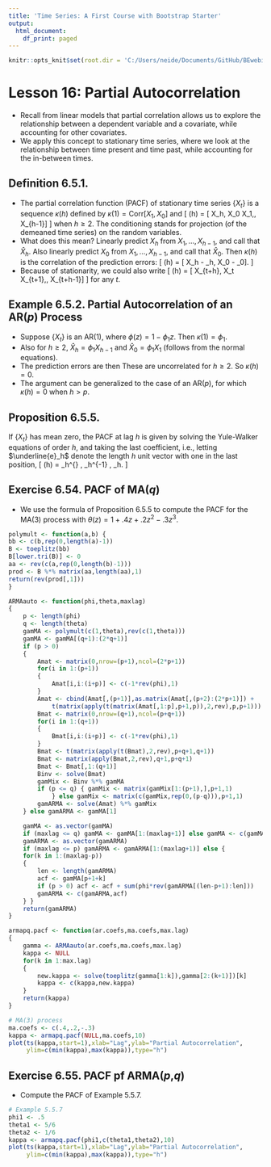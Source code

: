 ```yaml
---
title: 'Time Series: A First Course with Bootstrap Starter'
output:
  html_document:
    df_print: paged
---
```


```r
knitr::opts_knit$set(root.dir = 'C:/Users/neide/Documents/GitHub/BEwebinar/Data')
```

# Lesson 16: Partial Autocorrelation 

- Recall from linear models that partial correlation allows us to explore the relationship between a dependent variable and a covariate, while accounting for other covariates.
- We apply this concept to stationary time series, where we look at the relationship between time present and time past, while accounting for the in-between times.

## Definition 6.5.1.

- The partial correlation function (PACF) of stationary time series $\{ X_t \}$ is a sequence $\kappa (h)$ defined by  $\kappa (1)  = \mbox{Corr} [ X_1, X_0]$ and
 \[
  \kappa (h) = \mbox{Corr} [ X_h, X_0 \vert X_1,\ldots, X_{h-1}]
\]
 when $h \geq 2$.  The conditioning stands for projection (of the demeaned time series) on the random variables.
- What does this mean? Linearly predict $X_h$ from $X_1, \ldots, X_{h-1}$, and call that $\widehat{X}_h$.  Also linearly predict $X_0$ from $X_1, \ldots, X_{h-1}$, and call that $\widehat{X}_0$. Then $\kappa(h)$ is the correlation of the prediction errors:
\[
 \kappa (h) = \mbox{Corr} [ X_h - \widehat{X}_h, X_0 - \widehat{X}_0].
\]
- Because of stationarity, we could also write
\[
  \kappa (h) = \mbox{Corr} [ X_{t+h}, X_t \vert X_{t+1},\ldots, X_{t+h-1}]
\]
for any $t$. 

## Example 6.5.2. Partial Autocorrelation of an AR($p$) Process

- Suppose $\{ X_t \}$ is an AR(1), where $\phi (z) = 1 - \phi_1 z$. Then $\kappa (1) = \phi_1$.
- Also for $h \geq 2$, $\widehat{X}_h = \phi_1 X_{h-1}$ and $\widehat{X}_0 = \phi_1 X_1$ (follows from the normal equations).
- The prediction errors are then
\begin{align*}
  X_h - \widehat{X}_h & = Z_h \\
  X_0 - \widehat{X}_0 & = (1 - \phi_1^2) X_0 - \phi_1 Z_1.
\end{align*}
 These are uncorrelated for $h \geq 2$. So $\kappa (h) = 0$.
- The argument can be generalized to the case of an AR($p$), for which $\kappa (h) = 0$ when $h > p$.

## Proposition 6.5.5. 

If $\{ X_t \}$ has mean zero, the PACF at lag $h$ is given by solving the Yule-Walker equations of order $h$, and taking the last coefficient, i.e., letting $\underline{e}_h$
 denote the length $h$ unit vector with one in the last position, 
\[
  \kappa (h) = \underline{e}_h^{\prime} \, \Gamma_h^{-1} \, \underline{\gamma}_h.
\]

## Exercise 6.54. PACF of MA($q$)

- We use the formula of Proposition 6.5.5 to compute the PACF for the MA(3) process with $\theta(z)  = 1 + .4z + .2 z^2 - .3 z^3$.

```r
polymult <- function(a,b) {
bb <- c(b,rep(0,length(a)-1))
B <- toeplitz(bb)
B[lower.tri(B)] <- 0
aa <- rev(c(a,rep(0,length(b)-1)))
prod <- B %*% matrix(aa,length(aa),1)
return(rev(prod[,1]))
}

ARMAauto <- function(phi,theta,maxlag)
{
	p <- length(phi)
	q <- length(theta)
	gamMA <- polymult(c(1,theta),rev(c(1,theta)))
	gamMA <- gamMA[(q+1):(2*q+1)]
	if (p > 0) 
	{
		Amat <- matrix(0,nrow=(p+1),ncol=(2*p+1))
		for(i in 1:(p+1))
		{
			Amat[i,i:(i+p)] <- c(-1*rev(phi),1)
		}
		Amat <- cbind(Amat[,(p+1)],as.matrix(Amat[,(p+2):(2*p+1)]) +
			t(matrix(apply(t(matrix(Amat[,1:p],p+1,p)),2,rev),p,p+1)))
		Bmat <- matrix(0,nrow=(q+1),ncol=(p+q+1))
		for(i in 1:(q+1))
		{
			Bmat[i,i:(i+p)] <- c(-1*rev(phi),1)
		}
		Bmat <- t(matrix(apply(t(Bmat),2,rev),p+q+1,q+1))
		Bmat <- matrix(apply(Bmat,2,rev),q+1,p+q+1)
		Bmat <- Bmat[,1:(q+1)]
		Binv <- solve(Bmat)
		gamMix <- Binv %*% gamMA
		if (p <= q) { gamMix <- matrix(gamMix[1:(p+1),],p+1,1) 
			} else gamMix <- matrix(c(gamMix,rep(0,(p-q))),p+1,1)
		gamARMA <- solve(Amat) %*% gamMix 
	} else gamARMA <- gamMA[1]

	gamMA <- as.vector(gamMA)
	if (maxlag <= q) gamMA <- gamMA[1:(maxlag+1)] else gamMA <- c(gamMA,rep(0,(maxlag-q)))
	gamARMA <- as.vector(gamARMA)
	if (maxlag <= p) gamARMA <- gamARMA[1:(maxlag+1)] else {
	for(k in 1:(maxlag-p))
	{
		len <- length(gamARMA)
		acf <- gamMA[p+1+k]
		if (p > 0) acf <- acf + sum(phi*rev(gamARMA[(len-p+1):len]))
		gamARMA <- c(gamARMA,acf)
	} }
	return(gamARMA)
}

armapq.pacf <- function(ar.coefs,ma.coefs,max.lag)
{
	gamma <- ARMAauto(ar.coefs,ma.coefs,max.lag)
	kappa <- NULL
	for(k in 1:max.lag)
	{
		new.kappa <- solve(toeplitz(gamma[1:k]),gamma[2:(k+1)])[k]		
		kappa <- c(kappa,new.kappa)
	}
	return(kappa)
}

# MA(3) process
ma.coefs <- c(.4,.2,-.3)
kappa <- armapq.pacf(NULL,ma.coefs,10)
plot(ts(kappa,start=1),xlab="Lag",ylab="Partial Autocorrelation",
     ylim=c(min(kappa),max(kappa)),type="h")
```

## Exercise 6.55. PACF pf ARMA($p$,$q$)

- Compute the PACF of Example 5.5.7.

```r
# Example 5.5.7
phi1 <- .5
theta1 <- 5/6
theta2 <- 1/6
kappa <- armapq.pacf(phi1,c(theta1,theta2),10)
plot(ts(kappa,start=1),xlab="Lag",ylab="Partial Autocorrelation",
     ylim=c(min(kappa),max(kappa)),type="h")
```
